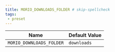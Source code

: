 ```yaml
---
title: MORIO_DOWNLOADS_FOLDER # skip-spellcheck
tags:
 - preset
---
```





<!-- MORIO_AUTO_GENERATED_CONTENT_STARTS - Manual changes made below will be overwritten skip-spellcheck -->
| Name | Default Value |
|------|---------------|
| `MORIO_DOWNLOADS_FOLDER` | `downloads` |
<!-- MORIO_AUTO_GENERATED_CONTENT_ENDS - Manual changes made above will be overwritten skip-spellcheck -->
